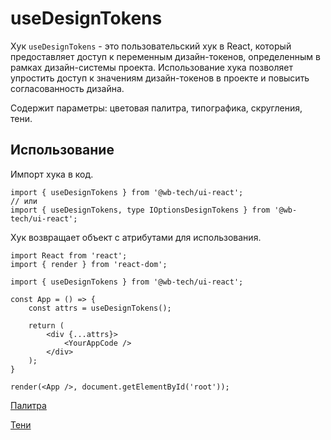 
<Meta
    title="Hooks/useDesignTokens"
/>

# useDesignTokens
Хук `useDesignTokens` - это пользовательский хук в React, который предоставляет доступ к переменным дизайн-токенов, определенным в рамках дизайн-системы проекта.
Использование хука позволяет упростить доступ к значениям дизайн-токенов в проекте и повысить согласованность дизайна.

Содержит параметры: цветовая палитра, типографика, скругления, тени.

## Использование
Импорт хука в код.
```tsx
import { useDesignTokens } from '@wb-tech/ui-react';
// или
import { useDesignTokens, type IOptionsDesignTokens } from '@wb-tech/ui-react';
```

Хук возвращает объект с атрибутами для использования.
```tsx
import React from 'react';
import { render } from 'react-dom';

import { useDesignTokens } from '@wb-tech/ui-react';

const App = () => {
    const attrs = useDesignTokens();

    return (
        <div {...attrs}>
            <YourAppCode />
        </div>
    );
}

render(<App />, document.getElementById('root'));
```

[Палитра](?path=/docs/native-design-tokens-палитра--документация#палитра)

[Тени](?path=/docs/native-design-tokens-тени--документация#тени)
